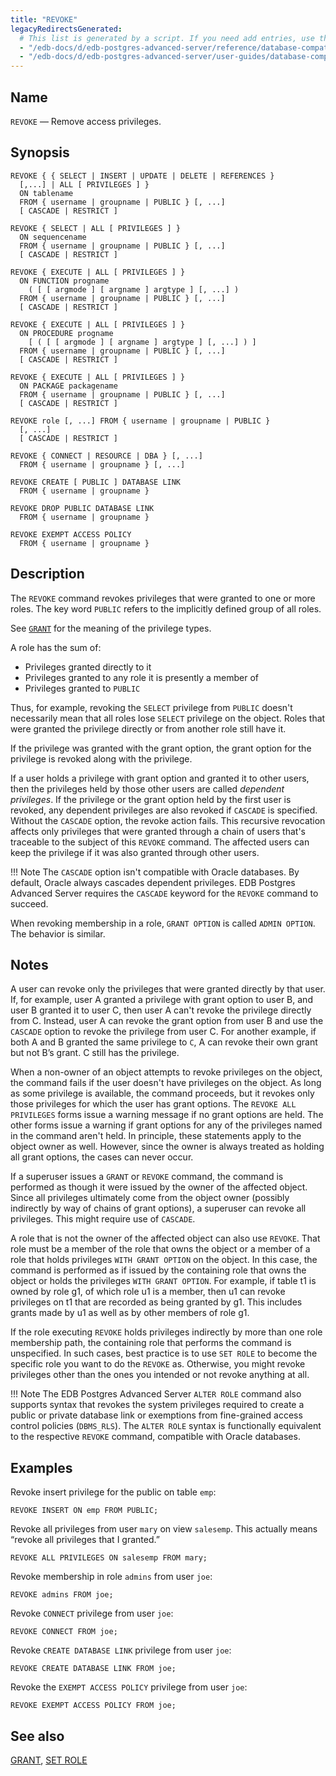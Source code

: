 ```yaml
---
title: "REVOKE"
legacyRedirectsGenerated:
  # This list is generated by a script. If you need add entries, use the `legacyRedirects` key.
  - "/edb-docs/d/edb-postgres-advanced-server/reference/database-compatibility-for-oracle-developers-reference-guide/9.6/Database_Compatibility_for_Oracle_Developers_Reference_Guide.1.084.html"
  - "/edb-docs/d/edb-postgres-advanced-server/user-guides/database-compatibility-for-oracle-developers-guide/9.5/Database_Compatibility_for_Oracle_Developers_Guide.1.110.html"
---
```


<div id="revoke" class="registered_link"></div>

## Name

`REVOKE` &mdash; Remove access privileges.

## Synopsis

```text
REVOKE { { SELECT | INSERT | UPDATE | DELETE | REFERENCES }
  [,...] | ALL [ PRIVILEGES ] }
  ON tablename
  FROM { username | groupname | PUBLIC } [, ...]
  [ CASCADE | RESTRICT ]

REVOKE { SELECT | ALL [ PRIVILEGES ] }
  ON sequencename
  FROM { username | groupname | PUBLIC } [, ...]
  [ CASCADE | RESTRICT ]

REVOKE { EXECUTE | ALL [ PRIVILEGES ] }
  ON FUNCTION progname
    ( [ [ argmode ] [ argname ] argtype ] [, ...] )
  FROM { username | groupname | PUBLIC } [, ...]
  [ CASCADE | RESTRICT ]

REVOKE { EXECUTE | ALL [ PRIVILEGES ] }
  ON PROCEDURE progname
    [ ( [ [ argmode ] [ argname ] argtype ] [, ...] ) ]
  FROM { username | groupname | PUBLIC } [, ...]
  [ CASCADE | RESTRICT ]

REVOKE { EXECUTE | ALL [ PRIVILEGES ] }
  ON PACKAGE packagename
  FROM { username | groupname | PUBLIC } [, ...]
  [ CASCADE | RESTRICT ]

REVOKE role [, ...] FROM { username | groupname | PUBLIC }
  [, ...]
  [ CASCADE | RESTRICT ]

REVOKE { CONNECT | RESOURCE | DBA } [, ...]
  FROM { username | groupname } [, ...]

REVOKE CREATE [ PUBLIC ] DATABASE LINK
  FROM { username | groupname }

REVOKE DROP PUBLIC DATABASE LINK
  FROM { username | groupname }

REVOKE EXEMPT ACCESS POLICY
  FROM { username | groupname }
```

## Description

The `REVOKE` command revokes privileges that were granted to one or more roles. The key word `PUBLIC` refers to the implicitly defined group of all roles.

See [`GRANT`](64_grant) for the meaning of the privilege types.

A role has the sum of:
-  Privileges granted directly to it 
-  Privileges granted to any role it is presently a member of
-  Privileges granted to `PUBLIC`

Thus, for example, revoking the `SELECT` privilege from `PUBLIC` doesn't necessarily mean that all roles lose `SELECT` privilege on the object. Roles that were granted the privilege directly or from another role still have it.

If the privilege was granted with the grant option, the grant option for the privilege is revoked along with the privilege.

If a user holds a privilege with grant option and granted it to other users, then the privileges held by those other users are called *dependent privileges*. If the privilege or the grant option held by the first user is revoked, any dependent privileges are also revoked if `CASCADE` is specified. Without the `CASCADE` option, the revoke action fails. This recursive revocation affects only privileges that were granted through a chain of users that's traceable to the subject of this `REVOKE` command. The affected users can keep the privilege if it was also granted through other users.

!!! Note
    The `CASCADE` option isn't compatible with Oracle databases. By default, Oracle always cascades dependent privileges. EDB Postgres Advanced Server requires the `CASCADE` keyword for the `REVOKE` command to succeed.

When revoking membership in a role, `GRANT OPTION` is called `ADMIN OPTION`. The behavior is similar.

## Notes

A user can revoke only the privileges that were granted directly by that user. If, for example, user A  granted a privilege with grant option to user B, and user B granted it to user C, then user A can't revoke the privilege directly from C. Instead, user A can revoke the grant option from user B and use the `CASCADE` option to revoke the privilege from user C. For another example, if both A and B granted the same privilege to `C`, A can revoke their own grant but not B’s grant. C still has the privilege.

When a non-owner of an object attempts to revoke privileges on the object, the command fails if the user doesn't have privileges on the object. As long as some privilege is available, the command proceeds, but it revokes only those privileges for which the user has grant options. The `REVOKE ALL PRIVILEGES` forms issue a warning message if no grant options are held. The other forms issue a warning if grant options for any of the privileges named in the command aren't held. In principle, these statements apply to the object owner as well. However, since the owner is always treated as holding all grant options, the cases can never occur.

If a superuser issues a `GRANT` or `REVOKE` command, the command is performed as though it were issued by the owner of the affected object. Since all privileges ultimately come from the object owner (possibly indirectly by way of chains of grant options), a superuser can revoke all privileges. This might require use of `CASCADE`.

A role that is not the owner of the affected object can also use `REVOKE`. That role must be a member of the role that owns the object or a member of a role that holds privileges `WITH GRANT OPTION` on the object. In this case, the command is performed as if issued by the containing role that owns the object or holds the privileges `WITH GRANT OPTION`. For example, if table t1 is owned by role g1, of which role u1 is a member, then u1 can revoke privileges on t1 that are recorded as being granted by g1. This includes grants made by u1 as well as by other members of role g1.

If the role executing `REVOKE` holds privileges indirectly by more than one role membership path, the containing role that performs the command is unspecified. In such cases, best practice is to use `SET ROLE` to become the specific role you want to do the `REVOKE` as. Otherwise, you might revoke privileges other than the ones you intended or not revoke anything at all.

!!! Note
    The EDB Postgres Advanced Server `ALTER ROLE` command also supports syntax that revokes the system privileges required to create a public or private database link or exemptions from fine-grained access control policies (`DBMS_RLS`). The `ALTER ROLE` syntax is functionally equivalent to the respective `REVOKE` command, compatible with Oracle databases.

## Examples

Revoke insert privilege for the public on table `emp`:

```text
REVOKE INSERT ON emp FROM PUBLIC;
```

Revoke all privileges from user `mary` on view `salesemp`. This actually means “revoke all privileges that I granted.”

```text
REVOKE ALL PRIVILEGES ON salesemp FROM mary;
```

Revoke membership in role `admins` from user `joe`:

```text
REVOKE admins FROM joe;
```

Revoke `CONNECT` privilege from user `joe`:

```text
REVOKE CONNECT FROM joe;
```

Revoke `CREATE DATABASE LINK` privilege from user `joe`:

```text
REVOKE CREATE DATABASE LINK FROM joe;
```

Revoke the `EXEMPT ACCESS POLICY` privilege from user `joe`:

```text
REVOKE EXEMPT ACCESS POLICY FROM joe;
```

## See also

[GRANT](64_grant/#grant), [SET ROLE](73_set_role/#set_role)
